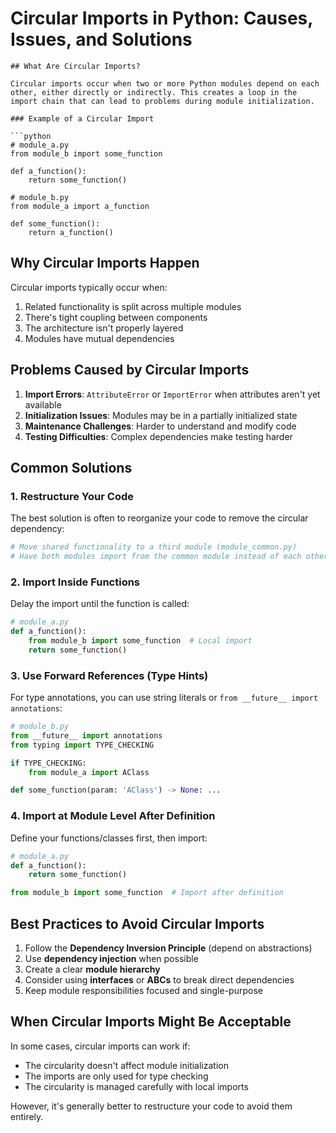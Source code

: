 # Circular Imports in Python: Causes, Issues, and Solutions

```mdx
## What Are Circular Imports?

Circular imports occur when two or more Python modules depend on each other, either directly or indirectly. This creates a loop in the import chain that can lead to problems during module initialization.

### Example of a Circular Import

```python
# module_a.py
from module_b import some_function

def a_function():
    return some_function()

# module_b.py
from module_a import a_function

def some_function():
    return a_function()
```

## Why Circular Imports Happen

Circular imports typically occur when:
1. Related functionality is split across multiple modules
2. There's tight coupling between components
3. The architecture isn't properly layered
4. Modules have mutual dependencies

## Problems Caused by Circular Imports

1. **Import Errors**: `AttributeError` or `ImportError` when attributes aren't yet available
2. **Initialization Issues**: Modules may be in a partially initialized state
3. **Maintenance Challenges**: Harder to understand and modify code
4. **Testing Difficulties**: Complex dependencies make testing harder

## Common Solutions

### 1. Restructure Your Code

The best solution is often to reorganize your code to remove the circular dependency:

```python
# Move shared functionality to a third module (module_common.py)
# Have both modules import from the common module instead of each other
```

### 2. Import Inside Functions

Delay the import until the function is called:

```python
# module_a.py
def a_function():
    from module_b import some_function  # Local import
    return some_function()
```

### 3. Use Forward References (Type Hints)

For type annotations, you can use string literals or `from __future__ import annotations`:

```python
# module_b.py
from __future__ import annotations
from typing import TYPE_CHECKING

if TYPE_CHECKING:
    from module_a import AClass

def some_function(param: 'AClass') -> None: ...
```

### 4. Import at Module Level After Definition

Define your functions/classes first, then import:

```python
# module_a.py
def a_function():
    return some_function()

from module_b import some_function  # Import after definition
```

## Best Practices to Avoid Circular Imports

1. Follow the **Dependency Inversion Principle** (depend on abstractions)
2. Use **dependency injection** when possible
3. Create a clear **module hierarchy**
4. Consider using **interfaces** or **ABCs** to break direct dependencies
5. Keep module responsibilities focused and single-purpose

## When Circular Imports Might Be Acceptable

In some cases, circular imports can work if:
- The circularity doesn't affect module initialization
- The imports are only used for type checking
- The circularity is managed carefully with local imports

However, it's generally better to restructure your code to avoid them entirely.
```